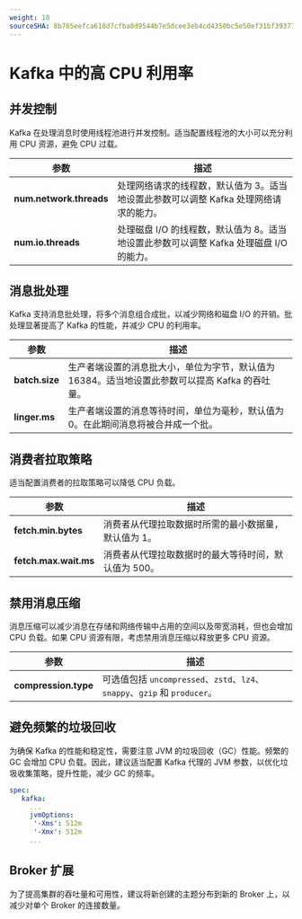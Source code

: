 ```yaml
---
weight: 10
sourceSHA: 8b765eefca618d7cfba8d9544b7e5dcee3eb4cd4350bc5e50ef31bf39377024d
---
```


# Kafka 中的高 CPU 利用率

## 并发控制

Kafka 在处理消息时使用线程池进行并发控制。适当配置线程池的大小可以充分利用 CPU 资源，避免 CPU 过载。

| 参数                   | 描述                                                                                                                                                       |
| --------------------- | --------------------------------------------------------------------------------------------------------------------------------------------------------- |
| **num.network.threads** | 处理网络请求的线程数，默认值为 3。适当地设置此参数可以调整 Kafka 处理网络请求的能力。                                                                    |
| **num.io.threads**     | 处理磁盘 I/O 的线程数，默认值为 8。适当地设置此参数可以调整 Kafka 处理磁盘 I/O 的能力。                                                                  |

## 消息批处理

Kafka 支持消息批处理，将多个消息组合成批，以减少网络和磁盘 I/O 的开销。批处理显著提高了 Kafka 的性能，并减少 CPU 的利用率。

| 参数          | 描述                                                                                                                                               |
| ------------ | ------------------------------------------------------------------------------------------------------------------------------------------------- |
| **batch.size** | 生产者端设置的消息批大小，单位为字节，默认值为 16384。适当地设置此参数可以提高 Kafka 的吞吐量。                                             |
| **linger.ms**  | 生产者端设置的消息等待时间，单位为毫秒，默认值为 0。在此期间消息将被合并成一个批。                                                               |

## 消费者拉取策略

适当配置消费者的拉取策略可以降低 CPU 负载。

| 参数                   | 描述                                                                                                                       |
| --------------------- | --------------------------------------------------------------------------------------------------------------------------- |
| **fetch.min.bytes**   | 消费者从代理拉取数据时所需的最小数据量，默认值为 1。                                                                           |
| **fetch.max.wait.ms** | 消费者从代理拉取数据时的最大等待时间，默认值为 500。                                                                       |

## 禁用消息压缩

消息压缩可以减少消息在存储和网络传输中占用的空间以及带宽消耗，但也会增加 CPU 负载。如果 CPU 资源有限，考虑禁用消息压缩以释放更多 CPU 资源。

| 参数                   | 描述                                                                                      |
| --------------------- | ----------------------------------------------------------------------------------------- |
| **compression.type**   | 可选值包括 `uncompressed`、`zstd`、`lz4`、`snappy`、`gzip` 和 `producer`。               |

## 避免频繁的垃圾回收

为确保 Kafka 的性能和稳定性，需要注意 JVM 的垃圾回收（GC）性能。频繁的 GC 会增加 CPU 负载。因此，建议适当配置 Kafka 代理的 JVM 参数，以优化垃圾收集策略，提升性能，减少 GC 的频率。

```yaml
spec:
   kafka:
     ...
     jvmOptions:
      '-Xms': 512m
      '-Xmx': 512m
     ...
```

## Broker 扩展

为了提高集群的吞吐量和可用性，建议将新创建的主题分布到新的 Broker 上，以减少对单个 Broker 的连接数量。

